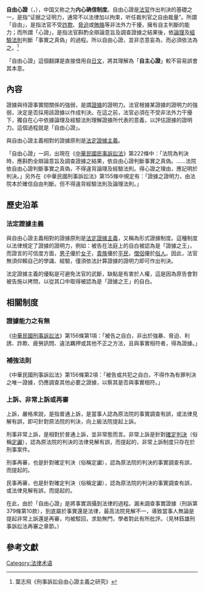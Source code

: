 {{Globalize|条目|area=}}
{{Refimprove|time=2016-09-10T23:43:50+00:00}}
'''自由心證'''（{{lang-de|freie Beweiswürdigung}}，{{lang-en|free evaluation of evidence}}），中国又称之为'''内心确信制度'''。自由心證是[[法官|法官]]作出判決的基礎之一，是指“证据之证明力，通常不以法律加以拘束，听任裁判官之自由裁量”。所謂「自由」，是指法官不受[[詐欺|詐欺]]、[[脅迫|脅迫]]或[[賄賂|賄賂]]等非法外力干擾，擁有自主判斷的能力；而所謂「心證」，是指法官斟酌全辯論意旨及調查證據之結果後，依[[論理|論理]]及[[經驗法則|經驗法則]]判斷「事實之真偽」的過程。所以自由心證，並非恣意妄為，而必須依法為之。<ref>葉志飛《刑事訴訟自由心證主義之研究》</ref>

「自由心證」這個翻譯是直接借用自[[日文|日文]]，將其理解為「'''自主心證'''」較不容易誤會其本意。

== 內容 ==
證據與待證事實間關係的強弱，是謂[[證據|證據]]的證明力。法官根據某證據的證明力的強弱，決定是否採用該證據以作成判決。在這之前，法官必須在不受非法外力干擾下，獨自在心中依據論理及經驗法則理解證據所代表的意義，以評估證據的證明力。這個過程就是「自由心證」。

與自由心證主義相對的證據原則是[[法定證據主義|法定證據主義]]。

「自由心證」一詞，出現在《[[s:中華民國民事訴訟法|中華民國民事訴訟法]]》第222條中：「法院為判決時，應斟酌全辯論意旨及調查證據之結果，依自由心證判斷事實之真偽。……法院依自由心證判斷事實之真偽，不得違背論理及經驗法則。得心證之理由，應記明於判決。」另外在《中華民國刑事訴訟法》第155條中規定有：「證據之證明力，由法院本於確信自由判斷。但不得違背經驗法則及論理法則。」

== 歷史沿革 ==
=== 法定證據主義 ===
與自由心證主義相對的證據原則是[[法定證據主義|法定證據主義]]，又稱為形式證據制度。這種制度以法律規定了證據的證明力，例如：被告在法庭上的自白被認為是「證據之王」，而證言的可信度方面，[[男子|男子]]優於[[女子|女子]]，[[貴族|貴族]]優於[[平民|平民]]，[[僧侶|僧侶]]優於[[俗人|俗人]]。因此，法官無須仰賴自己的學識、經驗，僅須依法計算證據的證明力即可作出判決。

法定證據主義的優點是可避免法官的武斷，缺點是有害於人權，這是因為原告會對被告施以拷問，以從其口中取得被認為是「證據之王」的自白。

== 相關制度 ==

=== 證據能力之有無 ===
《[[s:中華民國刑事訴訟法|中華民國刑事訴訟法]]》第156條第1項：「被告之自白，非出於強暴、脅迫、利誘、詐欺、疲勞訊問、違法羈押或其他不正之方法，且與事實相符者，得為證據。」

=== 補強法則 ===
《中華民國刑事訴訟法》第156條第2項：「被告或共犯之自白，不得作為有罪判決之唯一證據，仍應調查其他必要之證據，以察其是否與事實相符。」

=== 上訴、非常上訴或再審 ===
上訴，嚴格來說，是指普通上訴，是當事人認為原法院的事實調查有誤，或法律見解有誤，即可針對原法院的判決，向上級法院提起上訴。

刑事非常上訴，是相對於普通上訴，並非常態而言。非常上訴是針對[[確定判決|確定判決]]（俗稱[[既判力|定讞]]），認為原法院的判決的法律見解有誤，而提起的，非常上訴制度只存在於刑事案件。

刑事再審，也是針對確定判決（俗稱定讞），認為原法院的判決的事實調查有誤，而提起的。

民事再審，也是針對確定判決（俗稱定讞），認為原法院的判決的事實調查有誤，或法律見解有誤，而提起的。

在此，由於「自由心證」是將事實涵攝到法律的過程。漏未調查事實證據（刑訴第379條第10款），到底屬於事實還是法律，最高法院見解不一，導致當事人無論是提起非常上訴還是再審，均被駁回，求助無門，學者對此有所批評。（見林鈺雄刑事訴訟法再審之章節。）

== 參考文獻 ==
{{reflist}}

[[Category:法律术语|Category:法律术语]]